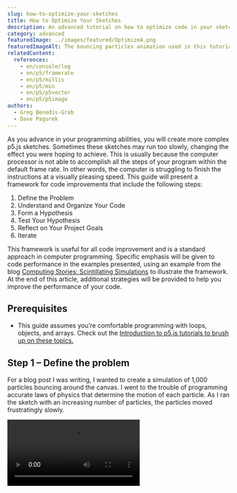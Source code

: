 ```yaml
---
slug: how-to-optimize-your-sketches
title: How to Optimize Your Sketches
description: An advanced tutorial on how to optimize code in your sketches to run more efficiently.
category: advanced
featuredImage: ../images/featured/OptimizeA.png
featuredImageAlt: The bouncing particles animation used in this tutorial displays orange circles bouncing around a dark canvas.
relatedContent:
  references:
    - en/console/log
    - en/p5/framerate
    - en/p5/millis
    - en/p5/min
    - en/p5/p5vector
    - en/p5/p5image
authors:
  - Greg Benedis-Grab
  - Dave Pagurek
---
```



As you advance in your programming abilities, you will create more complex p5.js sketches. Sometimes these sketches may run too slowly, changing the effect you were hoping to achieve. This is usually because the computer processor is not able to accomplish all the steps of your program within the default frame rate. In other words, the computer is struggling to finish the instructions at a visually pleasing speed. This guide will present a framework for code improvements that include the following steps:

1. Define the Problem
2. Understand and Organize Your Code
3. Form a Hypothesis
4. Test Your Hypothesis
5. Reflect on Your Project Goals
6. Iterate

This framework is useful for all code improvement and is a standard approach in computer programming. Specific emphasis will be given to code performance in the examples presented, using an example from the blog [Computing Stories: Scintillating Simulations](https://gbenedis.medium.com/computing-stories-scintillating-simulations-4dad3c480cd4) to illustrate the framework. At the end of this article, additional strategies will be provided to help you improve the performance of your code.


## Prerequisites

- This guide assumes you’re comfortable programming with loops, objects, and arrays. Check out the [Introduction to p5.js tutorials to brush up on these topics.](/tutorials)


## Step 1 – Define the problem

For a blog post I was writing, I wanted to create a simulation of 1,000 particles bouncing around the canvas. I went to the trouble of programming accurate laws of physics that determine the motion of each particle. As I ran the sketch with an increasing number of particles, the particles moved frustratingly slowly.

<Video src="/public/videos/tutorials/slow-no-fr.mp4" alt="A 2D animation of particles bouncing on the canvas." />

The problem is that the animation runs too slowly. I wanted to speed up the simulation to improve the visual experience for the viewer. This guide is designed to help you address any situation where you want your code to run more quickly. We will use my example to illustrate the steps involved. If you like, you can view the final blog post: [Scintillating Simulations](https://gbenedis.medium.com/computing-stories-scintillating-simulations-4dad3c480cd4).


## Step 2 – Understand and organize your code

After you have defined the problem, take a step back and reflect on your program. 

- As a first step, you will need to understand what each part of your code does. I often reorganize my code as I go through this process. Improving your code in this way is called [*refactoring*](https://www.geeksforgeeks.org/refactoring-introduction-and-its-techniques/).
- Adding [comments](https://developer.mozilla.org/en-US/docs/MDN/Writing_guidelines/Writing_style_guide/Code_style_guide/JavaScript#comments) is also a great idea, as they can help remind you of your thinking. Comments can be short for small clarifications or long for explaining bigger ideas.
- In this step, I moved the `Particle` class definition into a separate file named `particle.js`. Here is an overview of the class methods that I developed.

```js
class Particle {
  constructor(pos, v, r, h, s) {
    // Code that creates and initializes object.
  }

  collide(p) {
    // Code that handles a single collision with another
    // particle p using a collision algorithm based on
    // Newtonian Mechanics.
  }

  bounce() {
    // Code that handles reflection off walls.
  }

  update() {
    // Code that uses velocity and gravity to update position.
  }

  show() {
    // Code that renders Particle object on the canvas.
  }
}
```

It is important to deeply understand the specific problem that occurred. In this case, we know that the animation is running slowly because the frame rate is lower than expected. The frame rate is the number of frames the animation gets displayed every second. Each frame is one iteration of your `draw()` function.

If you don’t specify the frame rate in p5.js, by default, it attempts to reach a frame rate of 60 frames per second. This creates a smooth animation based on how quickly your brain can process information through your eyes. Movement at a rate of 30 frames per second or higher will appear continuous. As the amount of time it takes `draw()` to run increases, if there is no longer enough time for it to run the desired number of times per second, you will see the frame rate lower. This is what made my animation look so different from what I wanted. To better understand what is going on, you may want to refer to the [`frameRate()`](/reference/p5/frameRate) documentation.

Below, I show the animation with the frame rate displayed. Displaying it will make it easier to see the impact of changes we make.

<Video src="/public/videos/tutorials/slow-w-fr.mp4" alt="Bouncing particles with the frame rate displayed on the canvas that reads at or close to “20”" />

In this case, I am trying to improve the performance of my code. The same type of process would apply to improving other aspects of your code’s functionality. 


## Step 3 – Form a hypothesis

After spending some time reviewing my code, I developed a hunch that the problem was in the collision detection algorithm. To detect collisions, I had to compare every pair of particles to determine how close they were to each other. The first particle would be compared with the other 999 particles. Then the second particle would be compared with the other 998 particles, and so on. With 1,000 particles, there are about 1,000 x 1,000 = 1,000<sup>2</sup> = 1,000,000 comparisons.

Estimating how many times a loop runs is a good way to determine how long it will take for your code to run. Sometimes programmers use [big O notation](https://www.freecodecamp.org/news/big-o-notation-why-it-matters-and-why-it-doesnt-1674cfa8a23c/), which describes the complexity of an algorithm. You could say that my collision algorithm has a time complexity of O(*n*<sup>2</sup>)<sup> </sup>because the number of comparisons required is the square of the number of particles *n*. With 1,000, there are about 1,000<sup>2 </sup>comparisons. Here is my `collisions()` function that did all this work:

```js
function collisions() {
  // For each pair of particles, determine if they have collided.
  for (let i = 0; i < particles.length - 1; i += 1) {
    for (let j = i + 1; j < particles.length; j += 1) {
      // declares local variables b1 and b2 to stored compared particles     
      // in order to simplify expressions below.
      let b1 = particles[i];
      let b2 = particles[j];

      // Copy the current position and velocity
      // vectors of each particle.
      let pos1 = b1.pos.copy();
      let pos2 = b2.pos.copy();
      let vel1 = b1.vel.copy();
      let vel2 = b2.vel.copy();

      // Calculate the next position using Euler’s method.
      pos1.add(vel1.mult(dt));
      pos2.add(vel2.mult(dt));
     
      // Check for a collision.
      if (pos1.dist(pos2) < b1.r + b2.r) {
        b1.collide(b2);
      }
    }
  }
}
```

Usually, the operation that runs the most times is the culprit for slowing down the program. It is also possible that another part of the code is contributing to the slowdown as well. Updating the position of 1,000 particles and rendering them takes time. It also might be problematic that I am using the [`p5.Vector.copy()`](/reference/p5.Vector/copy) method when calculating new particle positions. There may be some calls to `p5.Vector.copy()` in the `Particle.collide()` method as well. Making copies of objects requires allocating new memory for vectors each time the loop runs; this takes time. It might be possible to save time by modifying existing vectors instead of making brand new copies.

It’s important to understand as much as you can about what your code is doing, step by step, and then develop an idea for how to address it. If you are not sure what is happening in a piece of code, a great strategy is to include a [`console.log()`](/reference/console/log) or `print()` to print out the value of a variable to the console.


## Step 4 – Test your hypothesis

The simplest way to test your ideas is to make changes and then see what happens. It is usually best to make one change at a time and test between each change. Be careful and deliberate in your testing. Use the process to better understand your code. 

While testing my code, I thought to myself, “Do I need to have 1,000 particles?” I tried the sketch with 500 particles instead.

```js
let numParticles = 500;
// Rest of sketch.
```

Look at the difference it makes! I included the frame rate in the visualization using the `frameRate()` function. I display it on the canvas, but an alternative is to simply print it out to the console using `console.log(frameRate())`.

<Columns>
<Column>
#### Before

<Video src="/public/videos/tutorials/slow-w-fr.mp4" alt="Bouncing particles with the frame rate displayed on the canvas that reads at or close to “20”" />
</Column>
<Column>
#### After

<Video src="/public/videos/tutorials/fast-w-fr.mp4" alt="Bouncing particles with the frame rate displayed on the canvas that reads at or close to “60”" />
</Column>
</Columns>

The sketch runs smoothly with fewer particles, so that change seems to solve the problem. It is probably the easiest solution available.

Similarly, I wondered if I needed to simulate the actual laws of physics. In this case, that was important to the project, but for a game, a simplified version of the physics could still work well and greatly improve performance.

I could also try to use memory more effectively by modifying the original [`p5.Vector`](/reference/p5.Vector) objects and avoiding calls to `p5.Vector.copy()`. This kind of change requires care. When you update an object that is used elsewhere in your code, you might cause an inadvertent bug.

A great strategy is to make a change and see how it improves performance using `frameRate()` as a benchmarking tool. If the frame rate drops, you know you have a problem. This also allows you to ensure you have not inadvertently introduced a new bug into the code.

As you become more sophisticated in your testing, you may want other ways to evaluate what is happening quantitatively. With Chrome, you can open up the developer tools and turn on the “[Show FPS meter](https://developer.chrome.com/docs/devtools/performance#analyze_frames_per_second)” option to get a graph of FPS (frames per second, the unit `frameRate()` measures). 

You might also want to check how much time a function or subroutine takes to run. A quick way to do this is called *manual profiling*. Using the [`millis()`](/reference/p5/millis) function, you can check the time before and after a block of code. For example:

```js
let start = millis(); // store the time before the code block.
// Do the stuff that you want to time
random(0, 100);

// store the time after the code block
let end = millis();
let elapsed = end - start;
console.log(`This took: ${elapsed} ms.`) // print the difference or time elapsed.
```

It is best to run the code you are trying to profile multiple times and then compute the average.

<Callout title="Note">
`console.log()` and `print()` will slow down your code, so be sure to remove them from the final version of your project!
</Callout>

If you are feeling confident with these steps, you might want to try *automated profiling.* The developer tools in Chrome have a [performance evaluation feature](https://developer.chrome.com/docs/devtools/performance/reference) so you can automatically get a snapshot of performance in your code. 

Begin by opening Chrome DevTools and navigating to the “Performance” tab. Initiate recording by clicking the circular button or using the shortcut (Ctrl+E/Cmd+E), and then perform interactions on your web page to simulate user actions. Click the Stop button in the profiler after it has collected a few seconds of data.

![A screenshot of the profiler in the Chrome developer tools before recording. It says, "Click the record button or hit Cmd+E to start a new recording. Click the reload button or hit Cmd+Shift+E to record the page load. After recording, select an area of interest in the overview by dragging. Then, zoom and pan the timeline with the mousewheel or WASD keys."](../images/advanced/chrome-record.png)

In my case, I just let the animation run after I clicked record. The profiler captures a detailed timeline of events, including CPU and memory usage. These usage figures can give you more insight into why your algorithm may be running slowly. You can view performance using the [Flame chart](https://developer.chrome.com/docs/devtools/performance#find_the_bottleneck), which visually represents the call stack and highlights functions contributing significantly to execution time. I clicked on the Bottom-Up tab to determine which functions took the most time.

![A screenshot of the Bottom-Up tab of the Chrome profiler after having recorded data, displayed in a table. The Self Time, Total Time, and Activity columns are visible, sorted by Self Time descending. The top item is the copy method, accounting for 48.3% of the time.](../images/advanced/chrome-profiler-bottom-up.png)

It looks like I was right about the `collisions()` function, which takes 93.4% of the time. It seems like most of that is taken up by using [`p5.Vector`](/reference/p5.Vector) and its `.copy()` method in that loop. Of course, you will need to have nicely named functions for this tool to be helpful. See the [performance features reference](https://developer.chrome.com/docs/devtools/performance/reference/#:~:text=%23%20The%20Bottom%2DUp%20tab,learn%20how%20to%20select%20portions.) page for complete documentation.

Once you are satisfied with your level of knowledge of the different choices available to you, it is time to decide how to improve your code.


## Step 5 – Reflect on your goals and decide

Optimizing your code is an ongoing process that involves trade-offs. Consider carefully what you are trying to accomplish and remember that developing code is a creative process. You can try out different ideas by making copies of your sketch and then seeing which solution best meets your needs. For my project, the best solution might be to reduce the number of particles in the simulation. 

Scientists and game developers who study [physics simulations](https://natureofcode.com/physics-libraries/), like the one we’ve been looking at, have developed an alternative strategy of dividing the canvas into smaller regions so that you only have to detect collisions between particles in the same region. That is a clever solution that would require considerable refactoring of my code and might be the subject of a future tutorial. Look up [“spatial partitioning” in games](https://gameprogrammingpatterns.com/spatial-partition.html) to find more information online.

Make the decision that best meets the goals of your project and take advantage of learning more about coding in the process.


## Step 6 – Iterate

Programming is an iterative process. Keep going through these steps to develop and expand your sketches. When I was working on my blog post, I went through the steps multiple times until I created an animation that performed well. By iterating, I could focus on one issue at a time, improving my sketch step by step. For example, I reduced the number of particles so that the animation ran smoothly and at an appropriate speed.


## Additional performance improvement strategies

There are many ways to improve your sketch’s performance. Here are some helpful tips and techniques that you can try in different scenarios.


### Frontload time-consuming processes

If you can, it’s best to frontload processes that take up a lot of time, such as image processing, so that they run once, rather than every frame in `draw()`. Do as much as you can during `setup()` so that `draw()` can be as fast as possible. Add a `preload()` function to ensure files are loaded into your projects before other functions begin.


### Disable the [Friendly Error System](https://github.com/processing/p5.js/blob/main/contributor_docs/friendly_error_system.md) (FES)

When you use the non-minified `p5.js` file, as opposed to `p5.min.js`, there is a Friendly Error System (FES) that provides warnings about issues such as unexpected arguments passed to a function. The FES can significantly slow down your code, up to \~10x in some cases! You can [disable the FES](https://github.com/processing/p5.js/wiki/Optimizing-p5.js-Code-for-Performance#disable-the-friendly-error-system-fes) with one line of code at the top of your sketch:

```js
p5.disableFriendlyErrors = true; // disables FES
```


### Use native JavaScript

You can speed up your code by using [native JavaScript](https://developer.mozilla.org/en-US/docs/Web/JavaScript/Reference) methods over p5.js methods. For example, you can call `Math.min(5, 4, 3)` using the [`Math` object](https://developer.mozilla.org/en-US/docs/Web/JavaScript/Reference/Global_Objects/Math), instead of `min(5, 4, 3)` from the [p5.js library](/reference/p5/min).

Here are some examples, recorded in Chrome, running each method 10,000,000 times:

<table>

<tr>

<th>

</th>

<th>

Method

</th>

<th>

Time (ms)

</th>

</tr>

<tr>

<th rowspan="2">

Random

</th>

<td>

p5.js `random()`

</td>

<td>

283.88

</td>

</tr>

<tr>

<td>

Native `Math.random()`

</td>

<td>

190.01

</td>

</tr>

<tr>

<th rowspan="2">

Minimum

</th>

<td>

p5.js `min()`

</td>

<td>

781.41

</td>

</tr>

<tr>

<td>

Native `Math.min()`

</td>

<td>

538.15

</td>

</tr>

</table>


### Image processing

When looping through the pixels in an image, you can get an easy performance boost by simply reducing the size of your image or by sampling it. If you are working with a 1,000 x 1,000 image, you are iterating through 1,000,000 pixels. If you chop that image in half to 500 x 500 (250,000 pixels), you now only need to do 1/4 of the iterations you were doing previously. 

You have several options when it comes to resizing and sampling:

- Resize the image before importing by using an app such as Photoshop or [GIMP](https://www.gimp.org/tutorials/GIMP_Quickies/#changing-the-size-dimensions-of-an-image-scale). This will likely result in the best quality image because you can control the resizing algorithm and apply filters to sharpen the image.
- Resize the image using [`p5.Image`](/reference/p5/p5.Image)’s [`resize()`](/reference/p5.Image/resize) method. Here, you are mostly at the whim of the browser for how it handles resizing. Check out MDN for more info on [image rendering](https://developer.mozilla.org/en-US/docs/Web/CSS/image-rendering).
- Sample the image by only drawing every 2nd (or 3rd or 4th, etc.) pixel from the original image. Dead simple and effective, but you can potentially lose thin details in the image if you skip a lot of pixels.
- Practically speaking, these appear to have roughly the same performance. Resizing the image beforehand gives you the most control over the final visuals. If you can’t resize, sampling or resizing in the sketch may serve you well.
- One last note! If you are doing drastic resizing of an image or you have an image with important fine details, sampling or resizing can give pretty poor results.


# Next Steps

- [Refactoring Code](https://www.geeksforgeeks.org/refactoring-introduction-and-its-techniques/)
- [What is Big O Notation?](https://www.freecodecamp.org/news/big-o-notation-why-it-matters-and-why-it-doesnt-1674cfa8a23c/)
- [Analyze Runtime Performance - Chrome](https://developer.chrome.com/docs/devtools/performance)
- [Performance features reference - Chrome](https://developer.chrome.com/docs/devtools/performance/reference/#:~:text=%23%20The%20Bottom%2DUp%20tab,learn%20how%20to%20select%20portions.)
- [Physics Libraries](https://natureofcode.com/physics-libraries/)
- [Spatial Partition](https://gameprogrammingpatterns.com/spatial-partition.html)
- [Optimizing p5.js WebGL Sketches](/tutorials/optimizing-webgl-sketches)


# References

- [Scintillating Simulations](https://gbenedis.medium.com/computing-stories-scintillating-simulations-4dad3c480cd4) - inspiration blog post
- [Javascript Comments](https://www.w3schools.com/js/js_comments.asp)
- [Javascript reference](https://developer.mozilla.org/en-US/docs/Web/JavaScript/Reference)
- [Image-rendering](https://developer.mozilla.org/en-US/docs/Web/CSS/image-rendering)
- [Math functions](https://developer.mozilla.org/en-US/docs/Web/JavaScript/Reference/Global_Objects/Math)
- [p5.js Friendly Error System](https://github.com/processing/p5.js/blob/main/contributor_docs/friendly_error_system.md)
- [p5.js reference](https://p5js.org/reference/)


